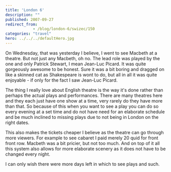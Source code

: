 ```yaml
---
title: 'London 6'
description: ""
published: 2007-09-27
redirect_from: 
            - /blog/london-6/swizec/150
categories: "travel"
hero: ../../../defaultHero.jpg
---
```

On Wednesday, that was yesterday I believe, I went to see Macbeth at a theatre. But not just any Macbeth, oh no. The lead role was played by the one and only Patrick Stewart, I mean Jean-Luc Picard. It was quite gorgeously awesome to be honest. Sure it was a bit boring and dragged on like a skinned cat as Shakespeare is wont to do, but all in all it was quite enjoyable - if only for the fact I saw Jean-Luc Picard.

The thing I really love about English theatre is the way it&#x27;s done rather than perhaps the actual plays and performances. There are many theatres here and they each just have one show at a time, very rarely do they have more than that. So because of this when you want to see a play you can do so every evening at a set time and do not have need for an elaborate schedule and be much inclined to missing plays due to not being in London on the right dates.

This also makes the tickets cheaper I believe as the theatre can go through more viewers. For example to see cabaret I paid merely 20 quid for front front row. Macbeth was a bit pricier, but not too much. And on top of it all this system also allows for more elaborate scenery as it does not have to be changed every night.

I can only wish there were more days left in which to see plays and such.